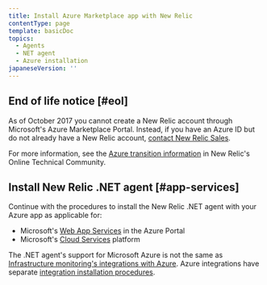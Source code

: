 ```yaml
---
title: Install Azure Marketplace app with New Relic
contentType: page
template: basicDoc
topics:
  - Agents
  - NET agent
  - Azure installation
japaneseVersion: ''
---
```


## End of life notice [#eol]

As of October 2017 you cannot create a New Relic account through Microsoft's Azure Marketplace Portal. Instead, if you have an Azure ID but do not already have a New Relic account, [contact New Relic Sales](https://newrelic.com/about/contact-us).

For more information, see the [Azure transition information](https://discuss.newrelic.com/t/new-relic-apm-for-azure-marketplace-eol-notice/52358) in New Relic's Online Technical Community.

## Install New Relic .NET agent [#app-services]

Continue with the procedures to install the New Relic .NET agent with your Azure app as applicable for:

* Microsoft's [Web App Services](/docs/agents/net-agent/azure-installation/install-app-azure-web-apps) in the Azure Portal
* Microsoft's [Cloud Services](/docs/agents/net-agent/azure-installation/install-app-azure-cloud-services) platform

The .NET agent's support for Microsoft Azure is not the same as [Infrastructure monitoring's integrations with Azure](/docs/infrastructure/microsoft-azure-integrations/getting-started/introduction-azure-monitoring-integrations). Azure integrations have separate [integration installation procedures](/docs/infrastructure/microsoft-azure-integrations/getting-started/activate-azure-integrations).
